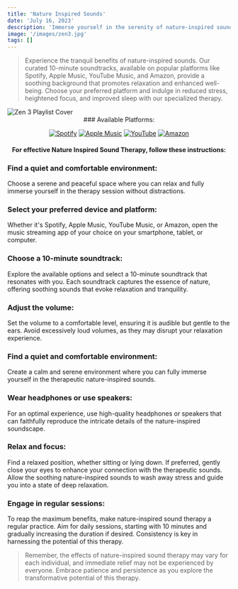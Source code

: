 ```yaml
---
title: 'Nature Inspired Sounds'
date: 'July 16, 2023'
description: 'Immerse yourself in the serenity of nature-inspired sounds for relaxation and well-being.'
image: '/images/zen3.jpg'
tags: []
---
```




<Blockquote>
Experience the tranquil benefits of nature-inspired sounds. Our curated 10-minute soundtracks, available on popular platforms like Spotify, Apple Music, YouTube Music, and Amazon, provide a soothing background that promotes relaxation and enhanced well-being. Choose your preferred platform and indulge in reduced stress, heightened focus, and improved sleep with our specialized therapy.
</Blockquote>

<Image src="/images/zen3.jpg" alt="Zen 3 Playlist Cover" />

<div align="center">
### Available Platforms:

[![Spotify](/images/streaming-icons/spotify.png)](https://www.spotify.com/)
[![Apple Music](/images/streaming-icons/apple-music.png)](https://www.apple.com/apple-music/)
[![YouTube](/images/streaming-icons/youtube.png)](https://www.youtube.com/)
[![Amazon](/images/streaming-icons/amazon.png)](https://www.amazon.com/)

#### For effective Nature Inspired Sound Therapy, follow these instructions:
</div>

### <Highlighter>Find a quiet and comfortable environment:</Highlighter>
Choose a serene and peaceful space where you can relax and fully immerse yourself in the therapy session without distractions.

### <Highlighter>Select your preferred device and platform:</Highlighter>
Whether it's Spotify, Apple Music, YouTube Music, or Amazon, open the music streaming app of your choice on your smartphone, tablet, or computer.

### <Highlighter>Choose a 10-minute soundtrack:</Highlighter>
Explore the available options and select a 10-minute soundtrack that resonates with you. Each soundtrack captures the essence of nature, offering soothing sounds that evoke relaxation and tranquility.

### <Highlighter>Adjust the volume: </Highlighter>
Set the volume to a comfortable level, ensuring it is audible but gentle to the ears. Avoid excessively loud volumes, as they may disrupt your relaxation experience.

### <Highlighter>Find a quiet and comfortable environment:</Highlighter>
Create a calm and serene environment where you can fully immerse yourself in the therapeutic nature-inspired sounds.

### <Highlighter>Wear headphones or use speakers:</Highlighter>
For an optimal experience, use high-quality headphones or speakers that can faithfully reproduce the intricate details of the nature-inspired soundscape.

### <Highlighter>Relax and focus:</Highlighter>
Find a relaxed position, whether sitting or lying down. If preferred, gently close your eyes to enhance your connection with the therapeutic sounds. Allow the soothing nature-inspired sounds to wash away stress and guide you into a state of deep relaxation.

### <Highlighter>Engage in regular sessions:</Highlighter>
To reap the maximum benefits, make nature-inspired sound therapy a regular practice. Aim for daily sessions, starting with 10 minutes and gradually increasing the duration if desired. Consistency is key in harnessing the potential of this therapy.

<Blockquote>
Remember, the effects of nature-inspired sound therapy may vary for each individual, and immediate relief may not be experienced by everyone. Embrace patience and persistence as you explore the transformative potential of this therapy.
</Blockquote>